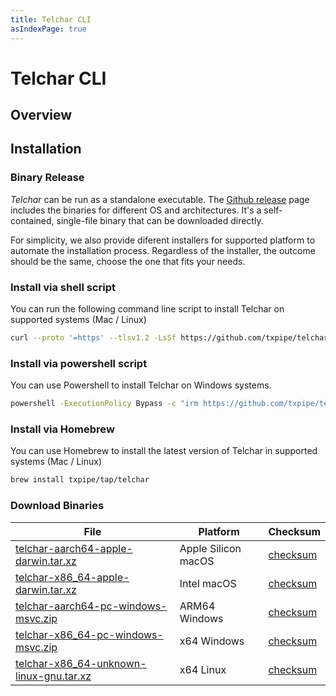 ```yaml
---
title: Telchar CLI
asIndexPage: true
---
```


# Telchar CLI

## Overview

## Installation

### Binary Release

_Telchar_ can be run as a standalone executable. The [Github release](https://github.com/txpipe/telchar/releases/latest) page includes the binaries for different OS and architectures. It's a self-contained, single-file binary that can be downloaded directly.

For simplicity, we also provide diferent installers for supported platform to automate the installation process. Regardless of the installer, the outcome should be the same, choose the one that fits your needs.

### Install via shell script

You can run the following command line script to install Telchar on supported systems (Mac / Linux)

```sh
curl --proto '=https' --tlsv1.2 -LsSf https://github.com/txpipe/telchar/releases/download/v0.1.1/telchar-installer.sh | sh
```

### Install via powershell script

You can use Powershell to install Telchar on Windows systems.

```sh
powershell -ExecutionPolicy Bypass -c "irm https://github.com/txpipe/telchar/releases/download/v0.1.1/telchar-installer.ps1 | iex"
```

### Install via Homebrew

You can use Homebrew to install the latest version of Telchar in supported systems (Mac / Linux)

```sh
brew install txpipe/tap/telchar
```

### Download Binaries

|  File  | Platform | Checksum |
|--------|----------|----------|
| [telchar-aarch64-apple-darwin.tar.xz](https://github.com/txpipe/telchar/releases/download/v0.1.1/telchar-aarch64-apple-darwin.tar.xz) | Apple Silicon macOS | [checksum](https://github.com/txpipe/telchar/releases/download/v0.1.1/telchar-aarch64-apple-darwin.tar.xz.sha256) |
| [telchar-x86_64-apple-darwin.tar.xz](https://github.com/txpipe/telchar/releases/download/v0.1.1/telchar-x86_64-apple-darwin.tar.xz) | Intel macOS | [checksum](https://github.com/txpipe/telchar/releases/download/v0.1.1/telchar-x86_64-apple-darwin.tar.xz.sha256) |
| [telchar-aarch64-pc-windows-msvc.zip](https://github.com/txpipe/telchar/releases/download/v0.1.1/telchar-aarch64-pc-windows-msvc.zip) | ARM64 Windows | [checksum](https://github.com/txpipe/telchar/releases/download/v0.1.1/telchar-aarch64-pc-windows-msvc.zip.sha256) |
| [telchar-x86_64-pc-windows-msvc.zip](https://github.com/txpipe/telchar/releases/download/v0.1.1/telchar-x86_64-pc-windows-msvc.zip) | x64 Windows | [checksum](https://github.com/txpipe/telchar/releases/download/v0.1.1/telchar-x86_64-pc-windows-msvc.zip.sha256) |
| [telchar-x86_64-unknown-linux-gnu.tar.xz](https://github.com/txpipe/telchar/releases/download/v0.1.1/telchar-x86_64-unknown-linux-gnu.tar.xz) | x64 Linux | [checksum](https://github.com/txpipe/telchar/releases/download/v0.1.1/telchar-x86_64-unknown-linux-gnu.tar.xz.sha256) |
